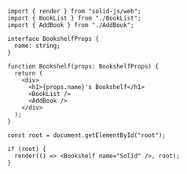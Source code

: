 ```tsx
import { render } from "solid-js/web";
import { BookList } from "./BookList";
import { AddBook } from "./AddBook";

interface BookshelfProps {
  name: string;
}

function Bookshelf(props: BookshelfProps) {
  return (
    <div>
      <h1>{props.name}'s Bookshelf</h1>
      <BookList />
      <AddBook />
    </div>
  );
}

const root = document.getElementById("root");

if (root) {
  render(() => <Bookshelf name="Solid" />, root);
}
```
